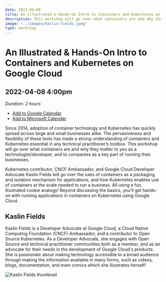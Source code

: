 ```yaml
---
date: 2022-04-08
title: An Illustrated & Hands-On Intro to Containers and Kubernetes on Google Cloud
description: This workshop will go over what containers are and why they matter to you as a technologist/developer, and to companies as a key part of running their businesses.
image: "../images/kaslin-fields.jpeg"
type: workshop
---
```


# An Illustrated & Hands-On Intro to Containers and Kubernetes on Google Cloud

## 2022-04-08 4:00pm

_Duration: 2 hours_

- [Add to Google Calendar](https://calendar.google.com/calendar/render?action=TEMPLATE&dates=20220408T230000Z%2F20220409T030000Z&details=In%20this%204-hour%20session%2C%20we%20will%20go%20over%20what%20containers%20are%20and%20why%20they%20matter%20to%20you%20as%20a%20technologist%2Fdeveloper%2C%20and%20to%20companies%20as%20a%20key%20part%20of%20running%20their%20businesses.%20%20You%27ll%20get%20hands-on%20experience%20running%20applications%20in%20containers.&location=http%3A%2F%2Flovelace-labs.adadev.org&text=Intro%20to%20Containers%20and%20Kubernetes%20on%20Google%20Cloud%20with%20Kaslin%20Fields%20%284%20hours%29)
- [Add to Microsoft Calendar](https://outlook.live.com/calendar/0/deeplink/compose?allday=false&body=In%20this%204-hour%20session%2C%20we%20will%20go%20over%20what%20containers%20are%20and%20why%20they%20matter%20to%20you%20as%20a%20technologist%2Fdeveloper%2C%20and%20to%20companies%20as%20a%20key%20part%20of%20running%20their%20businesses.%20%20You%27ll%20get%20hands-on%20experience%20running%20applications%20in%20containers.&enddt=2022-04-09T03%3A00%3A00%2B00%3A00&location=http%3A%2F%2Flovelace-labs.adadev.org&path=%2Fcalendar%2Faction%2Fcompose&rru=addevent&startdt=2022-04-08T23%3A00%3A00%2B00%3A00&subject=Intro%20to%20Containers%20and%20Kubernetes%20on%20Google%20Cloud%20with%20Kaslin%20Fields%20%284%20hours%29)

Since 2014, adoption of container technology and Kubernetes has quickly spread across large and small businesses alike. The pervasiveness and flexibility of these tools has made a strong understanding of containers and Kubernetes essential in any technical practitioner’s toolbox. This workshop will go over what containers are and why they matter to you as a technologist/developer, and to companies as a key part of running their businesses.

Kubernetes contributor, CNCF Ambassador, and Google Cloud Developer Advocate Kaslin Fields will go over the uses of containers as a packaging and isolation mechanism for applications, and how Kubernetes enables use of containers at the scale needed to run a business. All using a fun, illustrated cookie analogy! Beyond discussing the basics, you’ll get hands-on with running applications in containers on Kubernetes using Google Cloud.

## Kaslin Fields

Kaslin Fields is a Developer Advocate at Google Cloud, a Cloud Native Computing Foundation (CNCF) Ambassador, and a contributor to Open Source Kubernetes. As a Developer Advocate, she engages with Open Source and technical practitioner communities both as a member, and as an advocate for their needs in the development of Google Cloud's products. She is passionate about making technology accessible to a broad audience through making the information available in many forms, such as videos, blogs, documentation, and even comics which she illustrates herself!

![Kaslin Fields thumbnail](../images/kaslin-fields-avatar.png)
